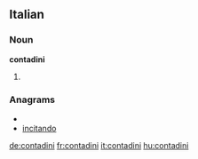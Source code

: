 ==Italian==

===Noun===
'''contadini''' {{m}}

# {{plural of|[[contadino]]|lang=it}}

===Anagrams===
* {{alphagram|acdiinnot}}
* [[incitando#Italian|incitando]]

[[de:contadini]]
[[fr:contadini]]
[[it:contadini]]
[[hu:contadini]]